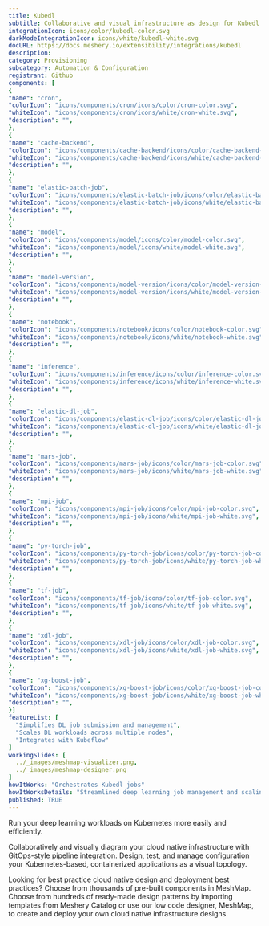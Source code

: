 ```yaml
---
title: Kubedl
subtitle: Collaborative and visual infrastructure as design for Kubedl
integrationIcon: icons/color/kubedl-color.svg
darkModeIntegrationIcon: icons/white/kubedl-white.svg
docURL: https://docs.meshery.io/extensibility/integrations/kubedl
description: 
category: Provisioning
subcategory: Automation & Configuration
registrant: Github
components: [
{
"name": "cron",
"colorIcon": "icons/components/cron/icons/color/cron-color.svg",
"whiteIcon": "icons/components/cron/icons/white/cron-white.svg",
"description": "",
},
{
"name": "cache-backend",
"colorIcon": "icons/components/cache-backend/icons/color/cache-backend-color.svg",
"whiteIcon": "icons/components/cache-backend/icons/white/cache-backend-white.svg",
"description": "",
},
{
"name": "elastic-batch-job",
"colorIcon": "icons/components/elastic-batch-job/icons/color/elastic-batch-job-color.svg",
"whiteIcon": "icons/components/elastic-batch-job/icons/white/elastic-batch-job-white.svg",
"description": "",
},
{
"name": "model",
"colorIcon": "icons/components/model/icons/color/model-color.svg",
"whiteIcon": "icons/components/model/icons/white/model-white.svg",
"description": "",
},
{
"name": "model-version",
"colorIcon": "icons/components/model-version/icons/color/model-version-color.svg",
"whiteIcon": "icons/components/model-version/icons/white/model-version-white.svg",
"description": "",
},
{
"name": "notebook",
"colorIcon": "icons/components/notebook/icons/color/notebook-color.svg",
"whiteIcon": "icons/components/notebook/icons/white/notebook-white.svg",
"description": "",
},
{
"name": "inference",
"colorIcon": "icons/components/inference/icons/color/inference-color.svg",
"whiteIcon": "icons/components/inference/icons/white/inference-white.svg",
"description": "",
},
{
"name": "elastic-dl-job",
"colorIcon": "icons/components/elastic-dl-job/icons/color/elastic-dl-job-color.svg",
"whiteIcon": "icons/components/elastic-dl-job/icons/white/elastic-dl-job-white.svg",
"description": "",
},
{
"name": "mars-job",
"colorIcon": "icons/components/mars-job/icons/color/mars-job-color.svg",
"whiteIcon": "icons/components/mars-job/icons/white/mars-job-white.svg",
"description": "",
},
{
"name": "mpi-job",
"colorIcon": "icons/components/mpi-job/icons/color/mpi-job-color.svg",
"whiteIcon": "icons/components/mpi-job/icons/white/mpi-job-white.svg",
"description": "",
},
{
"name": "py-torch-job",
"colorIcon": "icons/components/py-torch-job/icons/color/py-torch-job-color.svg",
"whiteIcon": "icons/components/py-torch-job/icons/white/py-torch-job-white.svg",
"description": "",
},
{
"name": "tf-job",
"colorIcon": "icons/components/tf-job/icons/color/tf-job-color.svg",
"whiteIcon": "icons/components/tf-job/icons/white/tf-job-white.svg",
"description": "",
},
{
"name": "xdl-job",
"colorIcon": "icons/components/xdl-job/icons/color/xdl-job-color.svg",
"whiteIcon": "icons/components/xdl-job/icons/white/xdl-job-white.svg",
"description": "",
},
{
"name": "xg-boost-job",
"colorIcon": "icons/components/xg-boost-job/icons/color/xg-boost-job-color.svg",
"whiteIcon": "icons/components/xg-boost-job/icons/white/xg-boost-job-white.svg",
"description": "",
}]
featureList: [
  "Simplifies DL job submission and management",
  "Scales DL workloads across multiple nodes",
  "Integrates with Kubeflow"
]
workingSlides: [
  ../_images/meshmap-visualizer.png,
  ../_images/meshmap-designer.png
]
howItWorks: "Orchestrates Kubedl jobs"
howItWorksDetails: "Streamlined deep learning job management and scaling on Kubernetes"
published: TRUE
---
```

<p>
Run your deep learning workloads on Kubernetes more easily and efficiently.
</p>
<p>
    Collaboratively and visually diagram your cloud native infrastructure with GitOps-style pipeline integration. Design, test, and manage configuration your Kubernetes-based, containerized applications as a visual topology.
</p>
<p>
    Looking for best practice cloud native design and deployment best practices? Choose from thousands of pre-built components in MeshMap. Choose from hundreds of ready-made design patterns by importing templates from Meshery Catalog or use our low code designer, MeshMap, to create and deploy your own cloud native infrastructure designs.
</p>
